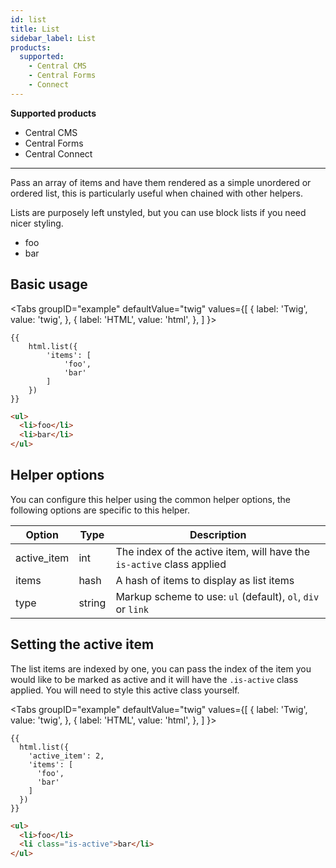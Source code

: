 ```yaml
---
id: list
title: List
sidebar_label: List
products:
  supported:
    - Central CMS
    - Central Forms
    - Connect
---
```


<div className="product-support">
  <strong>Supported products</strong>
  <ul>
    <li className="product-support--supported"><FontAwesomeIcon icon="fa-solid fa-check-circle" /> Central CMS</li>
    <li className="product-support--supported"><FontAwesomeIcon icon="fa-solid fa-check-circle" /> Central Forms</li>
    <li className="product-support--supported"><FontAwesomeIcon icon="fa-solid fa-check-circle" /> Central Connect</li>
  </ul>
</div>

----

Pass an array of items and have them rendered as a simple unordered or ordered list, this is particularly useful when chained with other helpers.

Lists are purposely left unstyled, but you can use block lists if you need nicer styling.

<div className="d-example">
  <ul>
    <li>foo</li>
    <li>bar</li>
  </ul>
</div>

## Basic usage

<Tabs
  groupID="example"
  defaultValue="twig"
  values={[
    { label: 'Twig', value: 'twig', },
    { label: 'HTML', value: 'html', },
  ]
}>
<TabItem value="twig">

```twig
{{
    html.list({
        'items': [
            'foo',
            'bar'
        ]
    })
}}
```

</TabItem>
<TabItem value="html">

```html
<ul>
  <li>foo</li>
  <li>bar</li>
</ul>
```

</TabItem>
</Tabs>

## Helper options

You can configure this helper using the common helper options, the following options are specific to this helper.

| Option | Type | Description |
| ------ | ---- | ----------- |
| active_item | int | The index of the active item, will have the `is-active` class applied |
| items | hash | A hash of items to display as list items |
| type | string | Markup scheme to use: `ul` (default), `ol`, `div` or `link` |

## Setting the active item

The list items are indexed by one, you can pass the index of the item you would like to be marked as active and it will have the `.is-active` class applied. You will need to style this active class yourself.

<Tabs
  groupID="example"
  defaultValue="twig"
  values={[
    { label: 'Twig', value: 'twig', },
    { label: 'HTML', value: 'html', },
  ]
}>
<TabItem value="twig">

```twig
{{
  html.list({
    'active_item': 2,
    'items': [
      'foo',
      'bar'
    ]
  })
}}
```

</TabItem>
<TabItem value="html">

```html
<ul>
  <li>foo</li>
  <li class="is-active">bar</li>
</ul>
```

</TabItem>
</Tabs>
